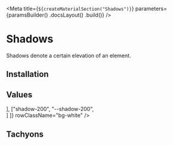 

<Meta
    title={`${createMaterialSection("Shadows")}`}
    parameters={paramsBuilder()
        .docsLayout(<MaterialsLayout sourcePath="/packages/tachyons/src" />)
        .build()}
/>

# Shadows

Shadows denote a certain elevation of an element.

## Installation

<Installation />

## Values

<Table
    columns={[
        { title: "Class" },
        { title: "Variable" },
        { title: "", className: styles.example }
    ]}
    rows={[
        ["shadow-100", "--shadow-100", <div className="shadow-100 h9 ma3"></div>],
        ["shadow-200", "--shadow-200", <div className="shadow-200 h9 ma3"></div>]
    ]}
    rowClassName="bg-white"
/>

## Tachyons

<TachyonsFile relativeFilePath="/shadows.css" />

